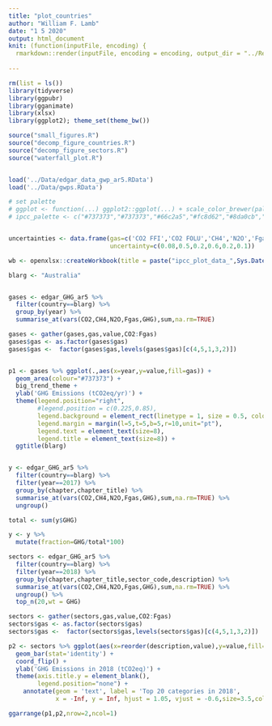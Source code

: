 ```yaml
---
title: "plot_countries"
author: "William F. Lamb"
date: "1 5 2020"
output: html_document
knit: (function(inputFile, encoding) {
  rmarkdown::render(inputFile, encoding = encoding, output_dir = "../Results") })
  
---
```

```r

rm(list = ls())
library(tidyverse)
library(ggpubr)
library(gganimate)
library(xlsx)
library(ggplot2); theme_set(theme_bw())

source("small_figures.R")
source("decomp_figure_countries.R")
source("decomp_figure_sectors.R")
source("waterfall_plot.R")


load('../Data/edgar_data_gwp_ar5.RData')
load('../Data/gwps.RData')

# set palette
# ggplot <- function(...) ggplot2::ggplot(...) + scale_color_brewer(palette="Set2") + scale_fill_brewer(palette="Set2")
# ipcc_palette <- c("#737373","#737373","#66c2a5","#fc8d62","#8da0cb","#e78ac3","#a6d854");


uncertainties <- data.frame(gas=c('CO2 FFI','CO2 FOLU','CH4','N2O','Fgas','GHG'),
                            uncertainty=c(0.08,0.5,0.2,0.6,0.2,0.1))

wb <- openxlsx::createWorkbook(title = paste("ipcc_plot_data_",Sys.Date()))


```

```r

blarg <- "Australia"


gases <- edgar_GHG_ar5 %>% 
  filter(country==blarg) %>% 
  group_by(year) %>%  
  summarise_at(vars(CO2,CH4,N2O,Fgas,GHG),sum,na.rm=TRUE)

gases <- gather(gases,gas,value,CO2:Fgas)
gases$gas <- as.factor(gases$gas)
gases$gas <-  factor(gases$gas,levels(gases$gas)[c(4,5,1,3,2)])


p1 <- gases %>% ggplot(.,aes(x=year,y=value,fill=gas)) +
  geom_area(colour="#737373") +
  big_trend_theme +
  ylab('GHG Emissions (tCO2eq/yr)') +
  theme(legend.position="right",
        #legend.position = c(0.225,0.85),
        legend.background = element_rect(linetype = 1, size = 0.5, colour = "#525252"),
        legend.margin = margin(l=5,t=5,b=5,r=10,unit="pt"),
        legend.text = element_text(size=8),
        legend.title = element_text(size=8)) +
  ggtitle(blarg)


y <- edgar_GHG_ar5 %>% 
  filter(country==blarg) %>% 
  filter(year==2017) %>% 
  group_by(chapter,chapter_title) %>% 
  summarise_at(vars(CO2,CH4,N2O,Fgas,GHG),sum,na.rm=TRUE) %>% 
  ungroup()

total <- sum(y$GHG)

y <- y %>% 
  mutate(fraction=GHG/total*100)

sectors <- edgar_GHG_ar5 %>% 
  filter(country==blarg) %>% 
  filter(year==2018) %>% 
  group_by(chapter,chapter_title,sector_code,description) %>% 
  summarise_at(vars(CO2,CH4,N2O,Fgas,GHG),sum,na.rm=TRUE) %>% 
  ungroup() %>% 
  top_n(20,wt = GHG)

sectors <- gather(sectors,gas,value,CO2:Fgas)
sectors$gas <- as.factor(sectors$gas)
sectors$gas <-  factor(sectors$gas,levels(sectors$gas)[c(4,5,1,3,2)])

p2 <- sectors %>% ggplot(aes(x=reorder(description,value),y=value,fill=gas)) +
  geom_bar(stat='identity') +
  coord_flip() +
  ylab('GHG Emissions in 2018 (tCO2eq)') +
  theme(axis.title.y = element_blank(),
        legend.position="none") +
    annotate(geom = 'text', label = 'Top 20 categories in 2018',
             x = -Inf, y = Inf, hjust = 1.05, vjust = -0.6,size=3.5,color="#737373")

ggarrange(p1,p2,nrow=2,ncol=1)

```









